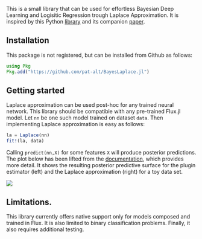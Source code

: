 This is a small library that can be used for effortless Bayesian Deep Learning and Logisitic Regression trough Laplace Approximation. It is inspired by this Python [library](https://aleximmer.github.io/Laplace/index.html#setup) and its companion [paper](https://arxiv.org/abs/2106.14806).

## Installation

This package is not registered, but can be installed from Github as follows:

```julia
using Pkg
Pkg.add("https://github.com/pat-alt/BayesLaplace.jl")
```

## Getting started

Laplace approximation can be used post-hoc for any trained neural network. This library should be compatible with any pre-trained Flux.jl model. Let `nn` be one such model trained on dataset `data`. Then implementing Laplace approximation is easy as follows:  

```julia
la = Laplace(nn)
fit!(la, data)
```

Calling `predict(nn,X)` for some features `X` will produce posterior predictions. The plot below has been lifted from the [documentation](https://www.paltmeyer.com/BayesLaplace.jl/dev/), which provides more detail. It shows the resulting posterior predictive surface for the plugin estimator (left) and the Laplace approximation (right) for a toy data set. 

![](https://raw.githubusercontent.com/pat-alt/BayesLaplace.jl/main/docs/src/tutorials/www/posterior_predictive_mlp.png)

## Limitations.

This library currently offers native support only for models composed and trained in Flux. It is also limited to binary classification problems. Finally, it also requires additional testing.



